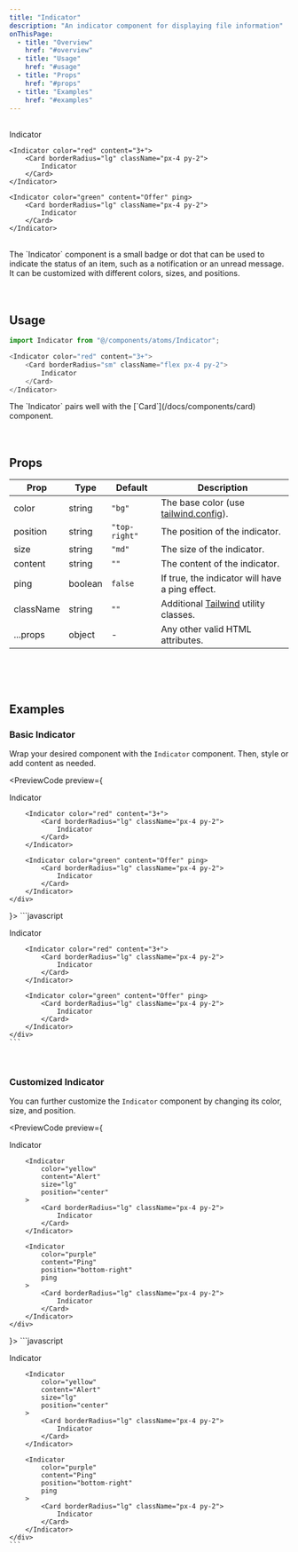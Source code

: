 ```yaml
---
title: "Indicator"
description: "An indicator component for displaying file information"
onThisPage:
  - title: "Overview"
    href: "#overview"
  - title: "Usage"
    href: "#usage"
  - title: "Props"
    href: "#props"
  - title: "Examples"
    href: "#examples"
---
```


<div id="overview" />

<br/>

<div className="flex gap-5 mb-4 justify-center items-center">
    <Indicator>
        <Card borderRadius="sm" className="px-4 py-2">
            Indicator
        </Card>
    </Indicator>

    <Indicator color="red" content="3+">
        <Card borderRadius="lg" className="px-4 py-2">
            Indicator
        </Card>
    </Indicator>

    <Indicator color="green" content="Offer" ping>
        <Card borderRadius="lg" className="px-4 py-2">
            Indicator
        </Card>
    </Indicator>
</div>

<br/>

<div>
    The `Indicator` component is a small badge or dot that can be used to indicate the status of an item, such as a notification or an unread message. It can be customized with different colors, sizes, and positions.
</div>

<br/>
<br/>
<Divider />

<div id="usage" />

## Usage

```javascript
import Indicator from "@/components/atoms/Indicator";

<Indicator color="red" content="3+">
    <Card borderRadius="sm" className="flex px-4 py-2">
        Indicator
    </Card>
</Indicator>
```

<Tip>
    The `Indicator` pairs well with the [`Card`](/docs/components/card) component.
</Tip>

<br/>
<br/>
<br/>
<Divider />

<div id="props" />

## Props

| **Prop**         | **Type** | **Default** | **Description**                                                 |
|------------------|----------|-------------|-----------------------------------------------------------------|
| color            | string   | `"bg"`      | The base color (use [tailwind.config](/docs/tutorials/config)). |
| position         | string   | `"top-right"` | The position of the indicator.                                  |
| size             | string   | `"md"`      | The size of the indicator.                                      |
| content          | string   | `""`        | The content of the indicator.                                   |
| ping             | boolean  | `false`     | If true, the indicator will have a ping effect.                 |
| className        | string   | `""`        | Additional [Tailwind](https://tailwindcss.com) utility classes. |
| ...props         | object   | -           | Any other valid HTML attributes.                                |

<br/>
<br/>
<br/>
<Divider />

<div id="examples" />

## Examples

### Basic Indicator
Wrap your desired component with the `Indicator` component. Then, style or add content as needed.

<PreviewCode preview={
    <div className="flex gap-5 justify-center items-center">
        <Indicator>
            <Card borderRadius="sm" className="px-4 py-2">
                Indicator
            </Card>
        </Indicator>

        <Indicator color="red" content="3+">
            <Card borderRadius="lg" className="px-4 py-2">
                Indicator
            </Card>
        </Indicator>

        <Indicator color="green" content="Offer" ping>
            <Card borderRadius="lg" className="px-4 py-2">
                Indicator
            </Card>
        </Indicator>
    </div>
}>
    ```javascript
    <div className="flex gap-5 justify-center items-center">
        <Indicator>
            <Card borderRadius="sm" className="px-4 py-2">
                Indicator
            </Card>
        </Indicator>

        <Indicator color="red" content="3+">
            <Card borderRadius="lg" className="px-4 py-2">
                Indicator
            </Card>
        </Indicator>

        <Indicator color="green" content="Offer" ping>
            <Card borderRadius="lg" className="px-4 py-2">
                Indicator
            </Card>
        </Indicator>
    </div>
    ```
</PreviewCode>

<br />

### Customized Indicator
You can further customize the `Indicator` component by changing its color, size, and position.

<PreviewCode preview={
    <div className="flex flex-col gap-8 justify-center items-center">
        <Indicator
            color="blue"
            content="New"
            position="top-left"
        >
            <Card borderRadius="sm" className="px-4 py-2">
                Indicator
            </Card>
        </Indicator>

        <Indicator
            color="yellow"
            content="Alert"
            size="lg"
            position="center"
        >
            <Card borderRadius="lg" className="px-4 py-2">
                Indicator
            </Card>
        </Indicator>

        <Indicator
            color="purple"
            content="Ping"
            position="bottom-right"
            ping
        >
            <Card borderRadius="lg" className="px-4 py-2">
                Indicator
            </Card>
        </Indicator>
    </div>
}>
    ```javascript
    <div className="flex flex-col gap-8 justify-center items-center">
        <Indicator
            color="blue"
            content="New"
            position="top-left"
        >
            <Card borderRadius="sm" className="px-4 py-2">
                Indicator
            </Card>
        </Indicator>

        <Indicator
            color="yellow"
            content="Alert"
            size="lg"
            position="center"
        >
            <Card borderRadius="lg" className="px-4 py-2">
                Indicator
            </Card>
        </Indicator>

        <Indicator
            color="purple"
            content="Ping"
            position="bottom-right"
            ping
        >
            <Card borderRadius="lg" className="px-4 py-2">
                Indicator
            </Card>
        </Indicator>
    </div>
    ```
</PreviewCode>

<br/>
<br/>
<br/>